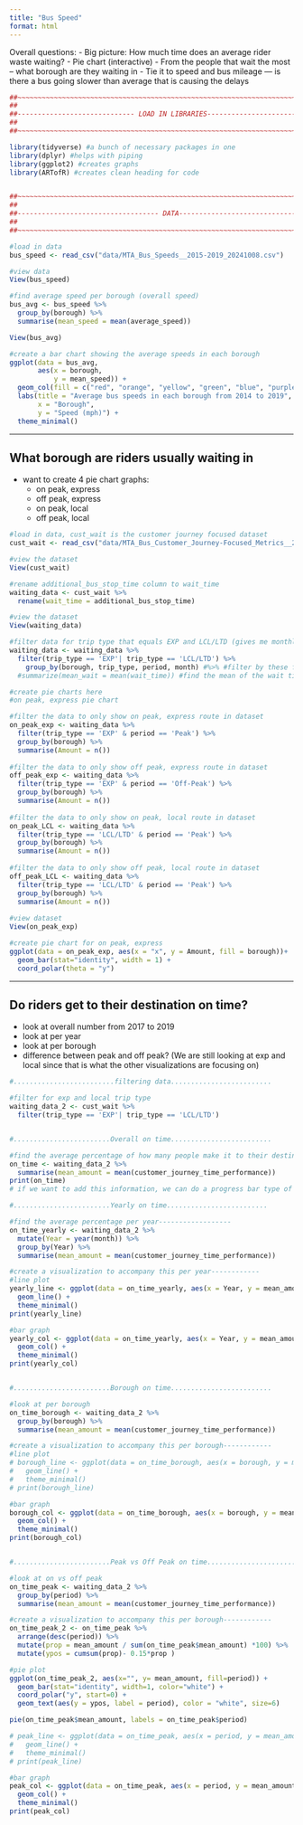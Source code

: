 ```yaml
---
title: "Bus Speed"
format: html
---
```


Overall questions:
- Big picture: How much time does an average rider waste waiting? - Pie chart (interactive)
- From the people that wait the most – what borough are they waiting in 
- Tie it to speed and bus mileage — is there a bus going slower than average that is causing the delays 



```r
##~~~~~~~~~~~~~~~~~~~~~~~~~~~~~~~~~~~~~~~~~~~~~~~~~~~~~~~~~~~~~~~~~~~~~~~~~~~~~~
##                                                                            --
##----------------------------- LOAD IN LIBRARIES-------------------------------
##                                                                            --
##~~~~~~~~~~~~~~~~~~~~~~~~~~~~~~~~~~~~~~~~~~~~~~~~~~~~~~~~~~~~~~~~~~~~~~~~~~~~~~

library(tidyverse) #a bunch of necessary packages in one
library(dplyr) #helps with piping
library(ggplot2) #creates graphs
library(ARTofR) #creates clean heading for code


##~~~~~~~~~~~~~~~~~~~~~~~~~~~~~~~~~~~~~~~~~~~~~~~~~~~~~~~~~~~~~~~~~~~~~~~~~~~~~~
##                                                                            --
##----------------------------------- DATA--------------------------------------
##                                                                            --
##~~~~~~~~~~~~~~~~~~~~~~~~~~~~~~~~~~~~~~~~~~~~~~~~~~~~~~~~~~~~~~~~~~~~~~~~~~~~~~

#load in data
bus_speed <- read_csv("data/MTA_Bus_Speeds__2015-2019_20241008.csv")

#view data
View(bus_speed)
```


```r
#find average speed per borough (overall speed)
bus_avg <- bus_speed %>% 
  group_by(borough) %>% 
  summarise(mean_speed = mean(average_speed))

View(bus_avg)
```

```r
#create a bar chart showing the average speeds in each borough
ggplot(data = bus_avg, 
       aes(x = borough, 
           y = mean_speed)) + 
  geom_col(fill = c("red", "orange", "yellow", "green", "blue", "purple")) +
  labs(title = "Average bus speeds in each borough from 2014 to 2019",
       x = "Borough",
       y = "Speed (mph)") +
  theme_minimal()
```

---------------------------------------------------

## What borough are riders usually waiting in

- want to create 4 pie chart graphs:
  - on peak, express
  - off peak, express
  - on peak, local
  - off peak, local
  
```r
#load in data, cust_wait is the customer journey focused dataset
cust_wait <- read_csv("data/MTA_Bus_Customer_Journey-Focused_Metrics__2017-2019_20241008.csv")

#view the dataset
View(cust_wait)
```

```r
#rename additional_bus_stop_time column to wait_time
waiting_data <- cust_wait %>% 
  rename(wait_time = additional_bus_stop_time)

#view the dataset
View(waiting_data)

#filter data for trip type that equals EXP and LCL/LTD (gives me monthly data)
waiting_data <- waiting_data %>% 
  filter(trip_type == 'EXP'| trip_type == 'LCL/LTD') %>% 
    group_by(borough, trip_type, period, month) #%>% #filter by these four columns
  #summarize(mean_wait = mean(wait_time)) #find the mean of the wait time column
```


```r
#create pie charts here
#on peak, express pie chart

#filter the data to only show on peak, express route in dataset
on_peak_exp <- waiting_data %>% 
  filter(trip_type == 'EXP' & period == 'Peak') %>% 
  group_by(borough) %>% 
  summarise(Amount = n())
  
#filter the data to only show off peak, express route in dataset  
off_peak_exp <- waiting_data %>% 
  filter(trip_type == 'EXP' & period == 'Off-Peak') %>% 
  group_by(borough) %>% 
  summarise(Amount = n())
  
#filter the data to only show on peak, local route in dataset  
on_peak_LCL <- waiting_data %>% 
  filter(trip_type == 'LCL/LTD' & period == 'Peak') %>% 
  group_by(borough) %>% 
  summarise(Amount = n())
  
#filter the data to only show off peak, local route in dataset  
off_peak_LCL <- waiting_data %>% 
  filter(trip_type == 'LCL/LTD' & period == 'Peak') %>% 
  group_by(borough) %>% 
  summarise(Amount = n())
  
#view dataset
View(on_peak_exp)

#create pie chart for on peak, express
ggplot(data = on_peak_exp, aes(x = "x", y = Amount, fill = borough))+
  geom_bar(stat="identity", width = 1) +
  coord_polar(theta = "y")
```



--------------------------------------
## Do riders get to their destination on time?
- look at overall number from 2017 to 2019
- look at per year
- look at per borough
- difference between peak and off peak?
(We are still looking at exp and local since that is what the other visualizations are focusing on)

```r
#.........................filtering data.........................

#filter for exp and local trip type
waiting_data_2 <- cust_wait %>% 
  filter(trip_type == 'EXP'| trip_type == 'LCL/LTD')


#........................Overall on time.........................

#find the average percentage of how many people make it to their destination within 5 minutes
on_time <- waiting_data_2 %>% 
  summarise(mean_amount = mean(customer_journey_time_performance))
print(on_time)
# if we want to add this information, we can do a progress bar type of deal with one part being people arrived on time and the other part being people do not get to their destination on time

#........................Yearly on time.........................

#find the average percentage per year------------------
on_time_yearly <- waiting_data_2 %>% 
  mutate(Year = year(month)) %>% 
  group_by(Year) %>% 
  summarise(mean_amount = mean(customer_journey_time_performance))

#create a visualization to accompany this per year------------
#line plot
yearly_line <- ggplot(data = on_time_yearly, aes(x = Year, y = mean_amount)) +
  geom_line() +
  theme_minimal()
print(yearly_line)

#bar graph
yearly_col <- ggplot(data = on_time_yearly, aes(x = Year, y = mean_amount)) +
  geom_col() +
  theme_minimal()
print(yearly_col)


#........................Borough on time.........................

#look at per borough
on_time_borough <- waiting_data_2 %>% 
  group_by(borough) %>% 
  summarise(mean_amount = mean(customer_journey_time_performance))

#create a visualization to accompany this per borough------------
#line plot
# borough_line <- ggplot(data = on_time_borough, aes(x = borough, y = mean_amount)) +
#   geom_line() +
#   theme_minimal()
# print(borough_line)

#bar graph
borough_col <- ggplot(data = on_time_borough, aes(x = borough, y = mean_amount)) +
  geom_col() +
  theme_minimal()
print(borough_col)


#........................Peak vs Off Peak on time.........................

#look at on vs off peak
on_time_peak <- waiting_data_2 %>% 
  group_by(period) %>% 
  summarise(mean_amount = mean(customer_journey_time_performance))

#create a visualization to accompany this per borough------------
on_time_peak_2 <- on_time_peak %>% 
  arrange(desc(period)) %>%
  mutate(prop = mean_amount / sum(on_time_peak$mean_amount) *100) %>%
  mutate(ypos = cumsum(prop)- 0.15*prop )

#pie plot
ggplot(on_time_peak_2, aes(x="", y= mean_amount, fill=period)) +
  geom_bar(stat="identity", width=1, color="white") +
  coord_polar("y", start=0) +
  geom_text(aes(y = ypos, label = period), color = "white", size=6)

pie(on_time_peak$mean_amount, labels = on_time_peak$period)

# peak_line <- ggplot(data = on_time_peak, aes(x = period, y = mean_amount)) +
#   geom_line() +
#   theme_minimal()
# print(peak_line)

#bar graph
peak_col <- ggplot(data = on_time_peak, aes(x = period, y = mean_amount)) +
  geom_col() +
  theme_minimal()
print(peak_col)
```







